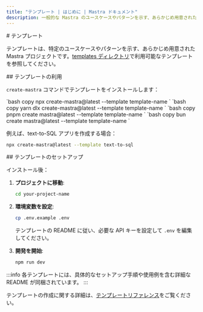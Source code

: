 ```yaml
---
title: "テンプレート | はじめに | Mastra ドキュメント"
description: 一般的な Mastra のユースケースやパターンを示す、あらかじめ用意されたプロジェクト構成
---
```




<div id="templates">
  # テンプレート
</div>

テンプレートは、特定のユースケースやパターンを示す、あらかじめ用意された Mastra プロジェクトです。[templates ディレクトリ](https://mastra.ai/templates)で利用可能なテンプレートを参照してください。

<div id="using-templates">
  ## テンプレートの利用
</div>

`create-mastra` コマンドでテンプレートをインストールします：

<Tabs>
  <TabItem value="npm" label="npm">
    `bash copy npx create-mastra@latest --template template-name `
  </TabItem>

  <TabItem value="yarn" label="yarn">
    `bash copy yarn dlx create-mastra@latest --template template-name `
  </TabItem>

  <TabItem value="pnpm" label="pnpm">
    `bash copy pnpm create mastra@latest --template template-name `
  </TabItem>

  <TabItem value="bun" label="bun">
    `bash copy bun create mastra@latest --template template-name `
  </TabItem>
</Tabs>

例えば、text-to-SQL アプリを作成する場合：

```bash copy
npx create-mastra@latest --template text-to-sql
```


<div id="setting-up-a-template">
  ## テンプレートのセットアップ
</div>

インストール後：

1. **プロジェクトに移動**:

   ```bash copy
   cd your-project-name
   ```

2. **環境変数を設定**:

   ```bash copy
   cp .env.example .env
   ```

   テンプレートの README に従い、必要な API キーを設定して `.env` を編集してください。

3. **開発を開始**:
   ```bash copy
   npm run dev
   ```

:::info
各テンプレートには、具体的なセットアップ手順や使用例を含む詳細な README が同梱されています。
:::

テンプレートの作成に関する詳細は、[テンプレートリファレンス](/reference/templates/overview)をご覧ください。